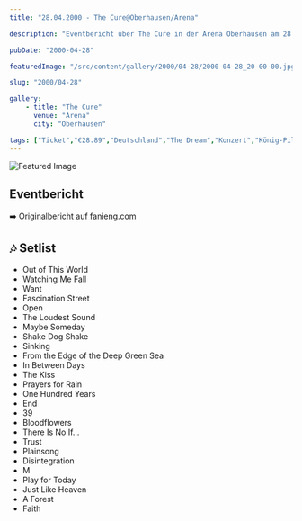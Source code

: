 ```yaml
---
title: "28.04.2000 - The Cure@Oberhausen/Arena"

description: "Eventbericht über The Cure in der Arena Oberhausen am 28.04.2000."

pubDate: "2000-04-28"

featuredImage: "/src/content/gallery/2000/04-28/2000-04-28_20-00-00.jpg"

slug: "2000/04-28"

gallery:
    - title: "The Cure"
      venue: "Arena"
      city: "Oberhausen"

tags: ["Ticket","€28.89","Deutschland","The Dream","Konzert","König-Pilsener-ARENA","Oberhausen","2000","The Cure"]
---
```


![Featured Image](/src/content/gallery/2000/04-28/2000-04-28_20-00-00.jpg)

## Eventbericht

➡️ [Originalbericht auf fanieng.com](https://fanieng.com/2000/04-28/2000-04-28-the-cure-oberhausen-arena)

## 🎶 Setlist

- Out of This World
- Watching Me Fall
- Want
- Fascination Street
- Open
- The Loudest Sound
- Maybe Someday
- Shake Dog Shake
- Sinking
- From the Edge of the Deep Green Sea
- In Between Days
- The Kiss
- Prayers for Rain
- One Hundred Years
- End
- 39
- Bloodflowers
- There Is No If...
- Trust
- Plainsong
- Disintegration
- M
- Play for Today
- Just Like Heaven
- A Forest
- Faith
